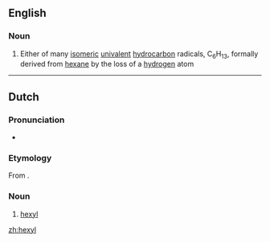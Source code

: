 ==English==

===Noun===
{{en-noun}}

# {{lb|en|organic chemistry}} Either of many [[isomeric]] [[univalent]] [[hydrocarbon]] radicals, C<sub>6</sub>H<sub>13</sub>, formally derived from [[hexane]] by the loss of a [[hydrogen]] atom

----

==Dutch==

===Pronunciation===
* {{IPA|lang=nl|/ɦɛkˈsil/}}

===Etymology===
From {{confix|hex|yl|lang=nl}}.

===Noun===
{{nl-noun|n|-|-}}
# {{lb|nl|organic chemistry}} [[#English|hexyl]]

[[zh:hexyl]]